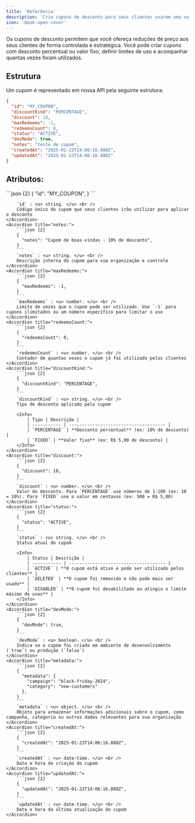 ```yaml
---
title: 'Referência'
description: 'Crie cupons de desconto para seus clientes usarem uma ou várias vezes'
icon: 'book-open-cover'
---
```


Os cupons de desconto permitem que você ofereça reduções de preço aos seus clientes de forma controlada e estratégica. Você pode criar cupons com desconto percentual ou valor fixo, definir limites de uso e acompanhar quantas vezes foram utilizados.


## <Icon icon="folder-tree" type="solid"/>  Estrutura

Um cupom é representado em nossa API pela seguinte estrutura:

```json
{
  "id": "MY_COUPON",
  "discountKind": "PERCENTAGE",
  "discount": 10,
  "maxRedeems": -1,
  "redeemsCount": 0,
  "status": "ACTIVE",
  "devMode": true,
  "notes": "teste de cupom",
  "createdAt": "2025-01-23T14:06:16.880Z",
  "updatedAt": "2025-01-23T14:06:16.880Z"
}
```

## Atributos:

<AccordionGroup>
    <Accordion title="id:">
        ```json {2}
        {
          "id": "MY_COUPON",
        } 
        ```

        `id` : <u> string. </u> <br />
        Código único do cupom que seus clientes irão utilizar para aplicar o desconto
    </Accordion>
    <Accordion title="notes:">
        ```json {2}
        {
          "notes": "Cupom de boas-vindas - 10% de desconto",
        }
        ```
        `notes` : <u> string. </u> <br />
        Descrição interna do cupom para sua organização e controle
    </Accordion>
    <Accordion title="maxRedeems:">
        ```json {2}
        {
          "maxRedeems": -1,
        }
        ```
        `maxRedeems` : <u> number. </u> <br />
        Limite de vezes que o cupom pode ser utilizado. Use `-1` para cupons ilimitados ou um número específico para limitar o uso
    </Accordion>
    <Accordion title="redeemsCount:">
        ```json {2}
        {
          "redeemsCount": 0,
        }
        ```
        `redeemsCount` : <u> number. </u> <br />
        Contador de quantas vezes o cupom já foi utilizado pelos clientes
    </Accordion>
    <Accordion title="discountKind:">
        ```json {2}
        {
          "discountKind": "PERCENTAGE",
        }
        ```
        `discountKind` : <u> string. </u> <br />
        Tipo de desconto aplicado pelo cupom

        <Info>
            | Tipo | Descrição |
            | ----------- | ------------------------------------- |
            | `PERCENTAGE` | **Desconto percentual** (ex: 10% de desconto) |
            | `FIXED` | **Valor fixo** (ex: R$ 5,00 de desconto) |
        </Info>
    </Accordion>
    <Accordion title="discount:">
        ```json {2}
        {
          "discount": 10,
        }
        ```
        `discount` : <u> number. </u> <br />
        Valor do desconto. Para `PERCENTAGE` use números de 1-100 (ex: 10 = 10%). Para `FIXED` use o valor em centavos (ex: 500 = R$ 5,00)
    </Accordion>
    <Accordion title="status:">
        ```json {2}
        {
          "status": "ACTIVE",
        }
        ```
        `status` : <u> string. </u> <br />
        Status atual do cupom

        <Info>
            | Status | Descrição |
            | ----------- | ------------------------------------- |
            | `ACTIVE` | **O cupom está ativo e pode ser utilizado pelos clientes** |
            | `DELETED` | **O cupom foi removido e não pode mais ser usado** |
            | `DISABLED` | **O cupom foi desabilitado ou atingiu o limite máximo de usos** |
        </Info>
    </Accordion>
    <Accordion title="devMode:">
        ```json {2}
        {
          "devMode": true,
        }
        ```
        `devMode` : <u> boolean. </u> <br />
        Indica se o cupom foi criado em ambiente de desenvolvimento (`true`) ou produção (`false`)
    </Accordion>
    <Accordion title="metadata:">
        ```json {2}
        {
          "metadata": {
            "campaign": "black-friday-2024",
            "category": "new-customers"
          },
        }
        ```
        `metadata` : <u> object. </u> <br />
        Objeto para armazenar informações adicionais sobre o cupom, como campanha, categoria ou outros dados relevantes para sua organização
    </Accordion>
    <Accordion title="createdAt:">
        ```json {2}
        {
          "createdAt": "2025-01-23T14:06:16.880Z",
        }
        ```
        `createdAt` : <u> date-time. </u> <br />
        Data e hora de criação do cupom
    </Accordion>
    <Accordion title="updatedAt:">
        ```json {2}
        {
          "updatedAt": "2025-01-23T14:06:16.880Z",
        }
        ```
        `updatedAt` : <u> date-time. </u> <br />
        Data e hora da última atualização do cupom
    </Accordion>
</AccordionGroup>